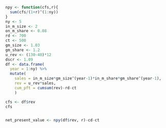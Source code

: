 ```r
npy <- function(cfs,r){
  sum(cfs/(1+r)^(1:ny))
}
ny <- 5
in_m_size <- 2
on_m_share <- 0.08
rd <- 700
ct <- 500
gm_size <- 1.03
gm_share <- 1.2
u_rev <- (130-40)*12
dscr <- 1.09
df <- data.frame(
  year = 1:ny) %>%
  mutate(
    sales = in_m_size*gm_size^(year-1)*in_m_share*gm_share^(year-1),
    rev = u_rev*sales,
    cum_pft = cumsum(rev)-rd-ct
    )

cfs <- df$rev
cfs


net_present_value <- npy(df$rev, r)-cd-ct
```


```r

```


